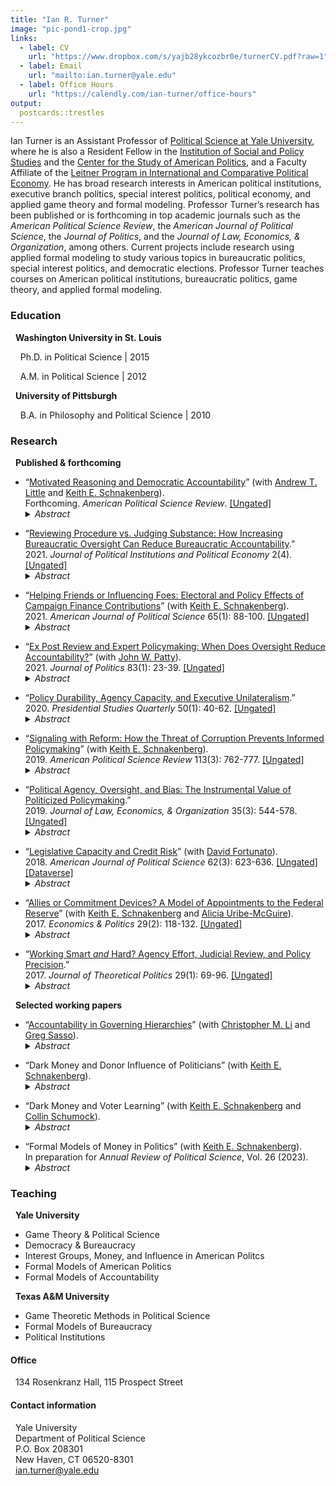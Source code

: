 ```yaml
---
title: "Ian R. Turner"
image: "pic-pond1-crop.jpg"
links:
  - label: CV
    url: "https://www.dropbox.com/s/yajb28ykcozbr0e/turnerCV.pdf?raw=1"
  - label: Email
    url: "mailto:ian.turner@yale.edu"
  - label: Office Hours
    url: "https://calendly.com/ian-turner/office-hours"
output:
  postcards::trestles
---
```


Ian Turner is an Assistant Professor of <a href="http://politicalscience.yale.edu/">Political Science at Yale University</a>, where he is also a Resident Fellow in the <a href="http://isps.yale.edu/">Institution of Social and Policy Studies</a> and the <a href="http://csap.yale.edu/">Center for the Study of American Politics</a>, and a Faculty Affiliate of the <a href="http://leitner.yale.edu/">Leitner Program in International and Comparative Political Economy</a>. He has broad research interests in American political institutions, executive branch politics, special interest politics, political economy, and applied game theory and formal modeling. Professor Turner's research has been published or is forthcoming in top academic journals such as the *American Political Science Review*, the *American Journal of Political Science*, the *Journal of Politics*, and the *Journal of Law, Economics, & Organization*, among others. Current projects include research using applied formal modeling to study various topics in bureaucratic politics, special interest politics, and democratic elections. Professor Turner teaches courses on American political institutions, bureaucratic politics, game theory, and applied formal modeling.

### Education

&nbsp; **Washington University in St. Louis**

&nbsp; &nbsp; Ph.D. in Political Science | 2015

&nbsp; &nbsp; A.M. in Political Science | 2012

&nbsp; **University of Pittsburgh** 

&nbsp; &nbsp; B.A. in Philosophy and Political Science | 2010

### Research

&nbsp; **Published & forthcoming**

* "<a href="https://osf.io/preprints/socarxiv/esfy6/" target="_blank">Motivated Reasoning and Democratic Accountability</a>" (with <a href="http://www.andrewtlittle.com/">Andrew T. Little</a> and <a href="http://keith-schnakenberg.com/">Keith E. Schnakenberg</a>).   <br> Forthcoming. *American Political Science Review*. [[Ungated]](https://osf.io/preprints/socarxiv/esfy6/)
<details>
<summary>*Abstract*</summary>
Does motivated reasoning harm democratic accountability? Substantial evidence from political behavior research indicates that voters have ``directional motives" beyond accuracy, which is often taken as evidence that they are ill-equipped to hold politicians accountable. We develop a model of electoral accountability with voters as motivated reasoners. Directional motives have two effects: (1) *divergence* -- voters with different preferences hold different beliefs, and (2) *desensitization* -- the relationship between incumbent performance and voter beliefs is weakened. While motivated reasoning does harm accountability, this is generally driven by desensitized voters rather than polarized partisans with politically motivated divergent beliefs. We also analyze the relationship between government performance and vote shares, showing that while motivated reasoning always weakens this relationship we cannot infer that accountability is also harmed. Finally, we show that our model can be mapped to standard models in which voters are fully Bayesian but have different preferences or information.

</details> 

* "<a href="https://osf.io/preprints/socarxiv/v6kzw/" target="_blank">Reviewing Procedure vs. Judging Substance: How Increasing Bureaucratic Oversight Can Reduce Bureaucratic Accountability</a>." <br> 2021. <i>Journal of Political Institutions and Political Economy</i> 2(4). [[Ungated]](https://osf.io/preprints/socarxiv/esfy6/)
<details>
<summary>*Abstract*</summary>
How does the scope of review affect bureaucratic policymaking? To explore this question, I consider a policymaking environment in which an expert agency develops policy that is upheld or overturned by an overseer who may have different policy goals. The agency can affect the quality of implementation through effort investments in addition to choosing the substantive content of policy. Under procedural review the overseer only reviews the agency’s effort, which allows the agency to fully utilize its expertise. Substantive review also tasks the overseer with judging agencies’ substantive policy choices, which can lead the agency to disregard its superior information and obfuscate to avoid reversal. Depending on the policy environment, this dynamic can either benefit or harm the overseer. In some cases the overseer can be made better off by having less transparent review institutions; that is, institutions that direct the overseer to only review procedure and preclude judging substance.

</details>

* "<a href="https://onlinelibrary.wiley.com/doi/full/10.1111/ajps.12534" target="_blank">Helping Friends or Influencing Foes: Electoral and Policy Effects of Campaign Finance Contributions</a>" (with <a href="http://keith-schnakenberg.com/">Keith E. Schnakenberg</a>). <br> 2021. <i>American Journal of Political Science</i> 65(1): 88-100. [[Ungated]](https://osf.io/preprints/socarxiv/nphgu/)
<details>
<summary>*Abstract*</summary>
Campaign finance contributions may influence policy by affecting elections or influencing the choices of politicians once in office. To study the trade-offs between these two paths to influence, we use a game in which contributions may affect electoral outcomes and signal policy-relevant information to politicians. In the model, an interest group and two politicians each possess private information correlated with a policy-relevant state of the world. The interest group may allocate its budget to either a candidate who shares its preferences or a moderate candidate whose preferences may diverge from the group's preferred policy. Contributions that increase the likelihood of the moderate being elected can signal good news about the interest group's preferred policy and influence the moderate's policy choice. However, when the electoral effect of contributions is too small to demand sufficiently high costs to deter imitation by groups with negative information, this informational effect breaks down.

</details>

* "<a href="https://www.journals.uchicago.edu/doi/abs/10.1086/708913" target="_blank">Ex Post Review and Expert Policymaking: When Does Oversight Reduce Accountability?</a>" (with <a href="http://www.johnwpatty.net/">John W. Patty</a>). <br> 2021. <i>Journal of Politics</i> 83(1): 23-39. [[Ungated]](https://osf.io/preprints/socarxiv/ugsqc/)
<details>
<summary>*Abstract*</summary>
Ex post review is a common feature of policymaking institutions. We consider a simple environment
in which an expert agent makes a policy recommendation, which can then be accepted
or rejected by a principal whose policy goals differ from those of the agent. The theory offers
testable predictions about policy recommendations and the principal’s acceptance or rejection
of these recommendations. The theory suggests that behavior and institutional design incentives
are sensitive to both actors’ preference alignment and the importance of and uncertainty inherent
to the policy area in multiple ways, some expected and some less obvious. We characterize the
types of situations in which ex post review creates incentives for the agent to make pathological
policy choices. In these situations, ex post review can reduce the accountability of the agent to
the wishes of the principal and ultimately create an incentive for the principal to forego review
entirely.

</details>

* "<a href="https://onlinelibrary.wiley.com/doi/full/10.1111/psq.12633" target="_blank">Policy Durability, Agency Capacity, and Executive Unilateralism</a>." <br> 2020. <i>Presidential Studies Quarterly</i> 50(1): 40-62. [[Ungated]](https://osf.io/preprints/socarxiv/stnzf/)
<details>
<summary>*Abstract*</summary>
In this essay I argue that the need to motivate bureaucrats to invest in high quality policy implementation alters the appeal of executive unilateralism. If executive orders are less durable than legislation, then the bureaucracy will have weaker incentives to invest in policymaking. This affects presidents' willingness to compromise and work with Congress to pass legislation, rather than pursue unilateral action. Unilateralism becomes less attractive as bureaucratic capacity increases and as the relative durability of executive orders decreases. I formalize this logic in a simple formal model and discuss fruitful extensions for future work.

</details>

* "<a href="https://www.cambridge.org/core/journals/american-political-science-review/article/signaling-with-reform-how-the-threat-of-corruption-prevents-informed-policymaking/DF50871EC917E7D2FE89EDCA3DFEF861" target="_blank">Signaling with Reform: How the Threat of Corruption Prevents Informed Policymaking</a>" (with <a href="http://keith-schnakenberg.com/">Keith E. Schnakenberg</a>). <br> 2019. <i>American Political Science Review</i> 113(3): 762-777. [[Ungated]](https://osf.io/preprints/socarxiv/jkvz6/)
<details>
<summary>*Abstract*</summary>
Lobbying is a potential source of corruption but is also a valuable source of information for policymakers. We analyze a game-theoretic model that shows how the threat of corruption affects the incentives of non-corrupt politicians to enlist the help of lobbyists to make more informed decisions. Politicians face a dilemma because voters cannot always tell whether a politician allows access to lobbyists in order to solicit corruption or to seek information. Thus, a non-corrupt politician may deny access to lobbyists to signal that she is non-corrupt even though doing so impedes her ability to make good policy. This signaling may decrease the welfare of the voters depending on the value of the lost policy information relative to the value of screening out corrupt politicians.

</details>

* "<a a href="https://academic.oup.com/jleo/advance-article/doi/10.1093/jleo/ewz011/5530862?guestAccessKey=fa2f5fb7-1c21-4493-9d56-c7f599608b33" target="_blank">Political Agency, Oversight, and Bias: The Instrumental Value of Politicized Policymaking</a>." <br> 2019. <i>Journal of Law, Economics, & Organization</i> 35(3): 544-578. [[Ungated]](https://osf.io/preprints/socarxiv/ebp5m/)
<details>
<summary>*Abstract*</summary>
We develop a theory of policymaking between an agent and an overseer, with a principal whose welfare is affected by agent-overseer interactions. The agent can increase the quality of policy outcomes through costly capacity investments. Oversight and agent bias jointly determine optimal agent capacity investments. We show that when oversight improves agent investment incentives the principal always benefits from an agent with biases opposite the overseer. Competing agent-overseer biases translate into higher quality policy outcomes than the principal could induce were she monitoring the agent. Effective oversight is necessary for these incentive effects. The results imply that political principals ought to consider the nature of the broader policymaking environment when appointing agents to make policy on their behalf and when designing managerial strategies aimed at motivating agents.

</details>

* "<a href="https://onlinelibrary.wiley.com/doi/abs/10.1111/ajps.12368" target="_blank">Legislative Capacity and Credit Risk</a>" (with <a href="http://davidfortunato.com/">David Fortunato</a>). <br> 2018. <i>American Journal of Political Science</i> 62(3): 623-636. [[Ungated]](https://osf.io/preprints/socarxiv/4cdu8/)\
[[Dataverse]](https://dataverse.harvard.edu/dataset.xhtml?persistentId=doi:10.7910/DVN/WYA1S2)
<details>
<summary>*Abstract*</summary>
Legislatures differ in their institutional capacity to draft and enact policy. While strong legislatures can increase the congruence of policy outcomes to the electorate's preferences, they can also inject uncertainty into markets with their ability to alter the political economic landscape. We argue that this uncertainty will manifest in a state's ability to borrow and hypothesize a negative relationship between legislative capacity and credit-worthiness. Using ratings of general obligation bonds issued by the American states over nearly two decades and data on the institutional capacity of state legislative assemblies, we find support for the claim that having a legislature that is better equipped to affect policy change increases credit risk evaluations. The results we present broaden our understanding of the importance of legislative institutions, the determinants of credit risk, and the economic implications of democratic responsiveness.

</details>

* "<a href="http://onlinelibrary.wiley.com/doi/10.1111/ecpo.12089/full" target="_blank">Allies or Commitment Devices? A Model of Appointments to the Federal Reserve</a>" (with <a href="http://keith-schnakenberg.com/">Keith E. Schnakenberg</a> and <a href="http://aliciauribemcguire.com/">Alicia Uribe-McGuire</a>). <br> 2017. <i>Economics & Politics</i> 29(2): 118-132. [[Ungated]](https://osf.io/preprints/socarxiv/b5zts)
<details>
<summary>*Abstract*</summary>
We present a model of executive-legislative bargaining over appointments to independent central banks in the face of an uncertain economy with strategic economic actors. The model highlights the contrast between two idealized views of Federal Reserve appointments. In one view, all politicians prefer to appoint conservatively biased central bankers to overcome credible commitment problems that arise in monetary policy. In the other, politicians prefer to appoint allies, and appointments are well described by the spatial model used to describe appointments to other agencies. Both ideals are limiting cases of our model, which depend on the level of economic uncertainty. When economic uncertainty is extremely low, politicians prefer very conservative appointments. When economic uncertainty increases, politicians' prefer central bank appointees closer to their own ideal points. In the typical case, the results are somewhere in between: equilibrium appointments move in the direction of politician's preferences but with a moderate conservative bias.

</details>

* "<a href="http://journals.sagepub.com/doi/full/10.1177/0951629816630430" target="_blank">Working Smart <i>and</i> Hard? Agency Effort, Judicial Review, and Policy Precision</a>." <br> 2017. <i>Journal of Theoretical Politics</i> 29(1): 69-96. [[Ungated]](https://www.dropbox.com/s/91m86f0qr4s4sb7/turner-jtp-smart-and-hard.pdf?raw=1)
<details>
<summary>*Abstract*</summary>
The lion's share of policy in the United States is made by administrative agencies. Agencies not only make policy *choices*, they must also *implement* policy effectively. Oversight institutions play an integral role in the policymaking process by monitoring, through review of agency policy actions, both policymaking tasks. Through analysis of a formal model I develop a theory of policymaking between agencies and courts and show that review can impact agency effort choices even when bureaucratic subversion is not a concern. At times the court has no impact on this effort and the agency is unconstrained. However, when the agency's effort dictates whether or not the court defers to the agency's actions judicial review does affect effort decisions. In this setting, review can either strengthen or, counter-intuitively, weaken agency effort incentives. Implications for executive and congressional oversight are discussed in light of these results.

</details>

&nbsp; **Selected working papers**

* "<a href="https://osf.io/preprints/socarxiv/5gt8y/" target="_blank">Accountability in Governing Hierarchies</a>" (with <a href="https://sites.google.com/a/u.northwestern.edu/christopher-li/home-1">Christopher M. Li</a> and <a href="https://gregsasso.me/">Greg Sasso</a>).\
<details>
<summary>*Abstract*</summary>
Formal theories of accountability and bureaucratic politics often consider voter-politician interactions in isolation from politician-bureaucrat interactions. In this paper, we study a model of electoral accountability and policymaking with a hierarchy consisting of a voter, a politician, and a bureaucrat. The politician and bureaucrat both produce government output valued by the voter. The voter can then choose to reelect the politician, while the politician can expropriate some of the bureaucrat's output for his own ends. We show that when times are conducive to high quality governance -- budgets are large and players are farsighted -- incorporating the bureaucratic layer of the hierarchy makes for weaker accountability standards. However, when times are tough and budgets are small or players are myopic it is possible that voters may benefit from increasing their demands on elected officials. These accountability standards change even when reelection does not depend at all on the bureaucrat's output directly.

</details>

* "Dark Money and Donor Influence of Politicians" (with <a href="http://keith-schnakenberg.com/">Keith E. Schnakenberg</a>).\
<details>
<summary>*Abstract*</summary>
*Abstract coming soon.*

</details>

* "Dark Money and Voter Learning" (with <a href="http://keith-schnakenberg.com/">Keith E. Schnakenberg</a> and <a href="https://politicalscience.yale.edu/people/collin-schumock">Collin Schumock</a>).\
<details>
<summary>*Abstract*</summary>
We provide a model of dark money in elections. A donor with extreme preferences relative to the voter is privately informed about the policy preferences and valence of a candidate for office. Advertisements reveal hard information about valence and the voter can learn this information either through donor-funded advertisements or from neutral sources. Under mandatory transparency the voter is always informed of the source of a message. When the message is known to come from the donor the voter reflects on the donor's preferences and concludes that the candidate is more likely to be extreme since the donor contributed money to that candidate. In contrast, dark money allows the donor to transmit messages to the voter without revealing the source, leaving the voter uncertain about whether the signal came from the donor or from the neutral source. Thus, the reason for using dark money is to attempt to persuade the voter to support a candidate without causing the voter to believe that the candidate is likely to have extreme preferences. However, this effect can also be detrimental to the donor since the voter is also uncertain about the source of neutral signals and is therefore less likely to be persuaded by them.

</details>

* "Formal Models of Money in Politics" (with <a href="http://keith-schnakenberg.com/">Keith E. Schnakenberg</a>).\
In preparation for *Annual Review of Political Science*, Vol. 26 (2023).\
<details>
<summary>*Abstract*</summary>
*Abstract coming soon.*

</details>

### Teaching

&nbsp; **Yale University**

* Game Theory & Political Science
* Democracy & Bureaucracy
* Interest Groups, Money, and Influence in American Politcs
* Formal Models of American Politics
* Formal Models of Accountability

&nbsp; **Texas A&M University**

* Game Theoretic Methods in Political Science
* Formal Models of Bureaucracy
* Political Institutions

#### Office 

&nbsp; 134 Rosenkranz Hall, 115 Prospect Street

#### Contact information

&nbsp; Yale University\
&nbsp; Department of Political Science\
&nbsp; P.O. Box 208301\
&nbsp; New Haven, CT 06520-8301\
&nbsp; [ian.turner@yale.edu](mailto:ian.turner@yale.edu)




